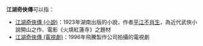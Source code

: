 '''江湖奇俠傳'''可以指：

*[[江湖奇俠傳_(小說)|江湖奇俠傳 (小說)]]：1923年湖南出版的小說，作者[[平江不肖生|平江不肖生]]，為近代武俠小說開山之作、電影《火燒紅蓮寺》之題材
*[[江湖奇俠傳_(電視劇)|江湖奇俠傳 (電視劇)]]：1996年飛騰製作公司拍攝的電視劇

{{Disambiguation|Cat=五字作品消歧义|Jianghuqixiachuan}}